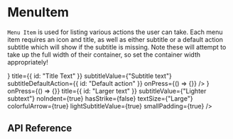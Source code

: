 
<Meta title="Components / MenuItem" component={MenuItem} />

# MenuItem

`Menu Item` is used for listing various actions the user can take.
Each menu item requires an icon and title, as well as either subtitle or a default action subtitle which will show if the subtitle is missing.
Note these will attempt to take up the full width of their container, so set the container width appropriately!

<Preview>
  <Story name="default">
    <MenuItem
      icon={<MarketingTargetBullseye />}
      title={{ id: "Title Text" }}
      subtitleValue={"Subtitle text"}
      subtitleDefaultAction={{ id: "Default action" }}
      onPress={() => {}}
    />
  </Story>
  <Story name="style variations">
    <MenuItem
      icon={<MarketingTargetBullseye />}
      onPress={() => {}}
      title={{ id: "Larger text" }}
      subtitleValue={"Lighter subtext"}
      noIndent={true}
      hasStrike={false}
      textSize={"Large"}
      colorfulArrow={true}
      lightSubtitleValue={true}
      smallPadding={true}
    />
  </Story>
</Preview>

## API Reference

<Props of={MenuItem} />
